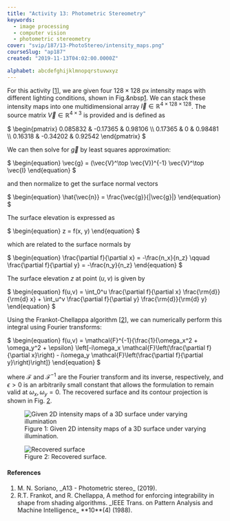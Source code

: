 ```yaml
---
title: "Activity 13: Photometric Stereometry"
keywords:
  - image processing
  - computer vision
  - photometric stereometry
cover: "svip/187/13-PhotoStereo/intensity_maps.png"
courseSlug: "ap187"
created: "2019-11-13T04:02:00.0000Z"

alphabet: abcdefghijklmnopqrstuvwxyz
---
```



For this activity [[1](#Soriano2019)], we are given four $128 \times 128$ px intensity maps with different lighting
conditions, shown in Fig.&nbsp[1](#fig-intensity). We can stack these intensity maps into one multidimensional array
$\vec{I} \in \mathbb{R}^{4 \times 128 \times 128}$. The source matrix $\vec{V} \in \mathbb{R}^{4 \times 3}$ is provided
and is defined as

<span id="eq-source-matrix" class="mx-auto">
$
\begin{pmatrix}
  0.085832 & -0.17365 & 0.98106 \\
  0.17365  &  0		  & 0.98481 \\
  0.16318  & -0.34202 & 0.92542
\end{pmatrix}
$
</span>

We can then solve for $\vec{g}$ by least squares approximation:

<span id="eq-least-squares" class="mx-auto">
$
\begin{equation}
  \vec{g} = (\vec{V}^\top \vec{V})^{-1} \vec{V}^\top \vec{I}
\end{equation}
$
</span>

and then normalize to get the surface normal vectors

<span id="eq-normal" class="mx-auto">
$
\begin{equation}
  \hat{\vec{n}} = \frac{\vec{g}}{|\vec{g}|}
\end{equation}
$
</span>

The surface elevation is expressed as

<span id="eq-elevation" class="mx-auto">
$
\begin{equation}
  z = f(x, y)
\end{equation}
$
</span>

which are related to the surface normals by

<span id="eq-elevation-normals" class="mx-auto">
$
\begin{equation}
  \frac{\partial f}{\partial x} = -\frac{n_x}{n_z} \qquad \frac{\partial f}{\partial y} = -\frac{n_y}{n_z}
\end{equation}
$
</span>

The surface elevation $z$ at point $(u,v)$ is given by

<span id="eq-surface-elevation-point" class="mx-auto">
$
\begin{equation}
  f(u,v) = \int_0^u \frac{\partial f}{\partial x} \frac{\rm{d}}{\rm{d} x} + \int_u^v \frac{\partial f}{\partial y} \frac{\rm{d}}{\rm{d} y}
\end{equation}
$
</span>

Using the Frankot-Chellappa algorithm [[2](#Frankot1988)], we can numerically perform this integral using Fourier
transforms:

<span id="eq-surface-elevation-point" class="mx-auto">
$
\begin{equation}
  f(u,v) = \mathcal{F}^{-1}{\frac{1}{\omega_x^2 + \omega_y^2 + \epsilon} \left[-i\omega_x \mathcal{F}\left(\frac{\partial f}{\partial x}\right) - i\omega_y \mathcal{F}\left(\frac{\partial f}{\partial y}\right)\right]}
\end{equation}
$
</span>

where $\mathcal{F}$ and $\mathcal{F}^{-1}$ are the Fourier transform and its inverse, respectively, and $\epsilon > 0$
is an arbitrarily small constant that allows the formulation to remain valid at $\omega_x,\omega_y = 0$. The recovered
surface and its contour projection is shown in Fig.&nbsp;[2](#fig-surface).

<figure id="fig-intensity" class="container">
  <img
    src={buildCldUrl("svip/187/13-PhotoStereo/intensity_maps")}
    alt="Given 2D intensity maps of a 3D surface under varying illumination"
    class="mx-auto"
  />
  <figcaption class="text-center">
    Figure 1: Given 2D intensity maps of a 3D surface under varying illumination.
  </figcaption>
</figure>

<figure id="fig-surface" class="container">
  <img
    src={buildCldUrl("svip/187/13-PhotoStereo/surface")}
    alt="Recovered surface"
    class="mx-auto"
  />
  <figcaption class="text-center">
    Figure 2: Recovered surface.
  </figcaption>
</figure>

#### References

<ol className="reference">
  <li id="Soriano2019">M. N. Soriano, _A13 - Photometric stereo_ (2019).</li>
  <li id="Frankot1988">
    R.T. Frankot, and R. Chellappa,
    A method for enforcing integrability in shape from shading algorithms.
    _IEEE Trans. on Pattern Analysis and Machine Intelligence_ **10**(4) (1988).
  </li>
</ol>
